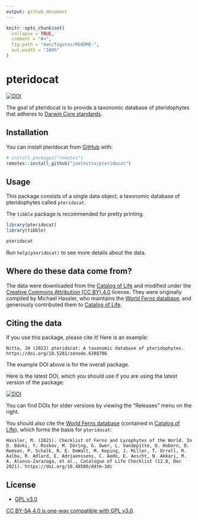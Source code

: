 ```yaml
---
output: github_document
---
```


<!-- README.md is generated from README.Rmd. Please edit that file -->

```r
knitr::opts_chunk$set(
  collapse = TRUE,
  comment = "#>",
  fig.path = "man/figures/README-",
  out.width = "100%"
)
```

# pteridocat

<!-- badges: start -->
[![DOI](https://zenodo.org/badge/474876749.svg)](https://zenodo.org/badge/latestdoi/474876749)
<!-- badges: end -->

The goal of pteridocat is to provide a taxonomic database of pteridophytes that 
adheres to [Darwin Core standards](https://dwc.tdwg.org/).

## Installation

You can install pteridocat from [GitHub](https://github.com/) with:

``` r
# install.packages("remotes")
remotes::install_github("joelnitta/pteridocat")
```

## Usage

This package consists of a single data object, a taxonomic database of 
pteridophytes called `pteridocat`.

The `tibble` package is recommended for pretty printing.

```r
library(pteridocat)
library(tibble)

pteridocat
```

Run `help(pteridocat)` to see more details about the data.

## Where do these data come from?

The data were downloaded from the 
[Catalog of Life](https://www.catalogueoflife.org/) and modified under the 
[Creative Commons Attribution (CC BY) 4.0](https://creativecommons.org/licenses/by/4.0/) 
license. They were originally compiled by Michael Hassler, who maintains the 
[World Ferns database](https://www.worldplants.de/world-ferns/ferns-and-lycophytes-list),
and generously contributed them to 
[Catalog of Life](https://www.catalogueoflife.org/).

## Citing the data

If you use this package, please cite it! Here is an example:

    Nitta, JH (2022) pteridocat: A taxonomic database of pteridophytes. https://doi.org/10.5281/zenodo.6388786

The example DOI above is for the overall package.

Here is the latest DOI, which you should use if you are using the latest
version of the package:

[![DOI](https://zenodo.org/badge/474876749.svg)](https://zenodo.org/badge/latestdoi/474876749)

You can find DOIs for older versions by viewing the "Releases" menu on
the right.

You should also cite the [World Ferns database](https://www.worldplants.de/world-ferns/ferns-and-lycophytes-list) (contained in [Catalog of Life](https://www.catalogueoflife.org/)), which forms the basis for `pteridocat`:

    Hassler, M. (2021). Checklist of Ferns and Lycophytes of the World. In O. Bánki, Y. Roskov, M. Döring, G. Ower, L. Vandepitte, D. Hobern, D. Remsen, P. Schalk, R. E. DeWalt, M. Keping, J. Miller, T. Orrell, R. Aalbu, R. Adlard, E. Adriaenssens, C. Aedo, E. Aescht, N. Akkari, M. A. Alonso-Zarazaga, et al., Catalogue of Life Checklist (12.8, Dec 2021). https://doi.org/10.48580/d4tm-3dc

## License

- [GPL v3.0](LICENSE.md)

[CC BY-SA 4.0 is one-way compatible with GPL v3.0](https://creativecommons.org/share-your-work/licensing-considerations/compatible-licenses/).
